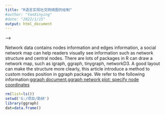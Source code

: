```yaml
---
title: "R语言实现社交网络图的绘制"
#author: "YanXinying"
#date: "2022/1/15"
output: html_document
---
```

<!-- 打工人最近被要求绘制网络图,为此简单学习了igraph和ggraph包,网上大多数教程已经很详尽了,但是发现对自定义节点位置的方法介绍不多,这里补充上这一方法.查阅 -->
<!-- <!-- 网络数据既包含一般数据包括的节点的特征信息,还具有节点的连接信息.社交网络图可以帮助读者直观地看出网络关系和中心节点等信息,制图时选用合适的节点排布方式可以使网络结构更清晰.R语言中常用的绘制社交网络图的包有很多,比如igraph,ggraph,tinygraph,networkD3等,通常控制节点排布方式时是使用一个layout参数,选择不同的类型,内部会根据这个类型自动计算出一套较好节点排布方案,但这种方式灵活性有限,本文介绍使用ggraph包绘制网络结构图的基本方法和自定义节点的方法. --> -->
<!-- [ggraph包说明文档](https://cran.r-project.org/web/packages/ggraph/ggraph.pdf),里面有一个函数layout_tbl_graph_manual可以实现自定义节点,但不知道具体什么原因,我调用时提示没有这个函数.于是又参考了如下一个讨论[ggraph network plot: specify node coordinates](https://stackoverflow.com/questions/42048671/ggraph-network-plot-specify-node-coordinates)实现了自定义节点. -->

Network data contains nodes information and edges information, a social network map can help readers visually see information such as network structure and central nodes. There are lots of packages in R can draw a network map, such as igraph, ggraph, tinygraph, networkD3. A good layout can make the structure more clearly, this article introduce a method to custom nodes position in ggraph package. We refer to the following information:[ggraph document](https://cran.r-project.org/web/packages/ggraph/ggraph.pdf),[ggraph network plot: specify node coordinates](https://stackoverflow.com/questions/42048671/ggraph-network-plot-specify-node-coordinates)


```r
rm(list=ls())
setwd('G:/项目/助研')
library(ggraph)
dat=data.frame()
```
